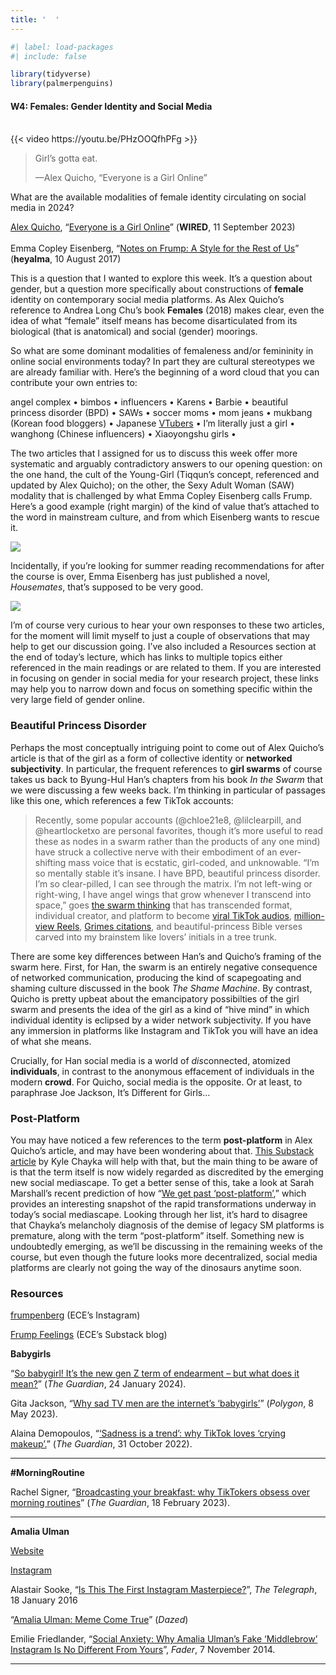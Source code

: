 ```yaml
---
title: '  '
---
```


```r
#| label: load-packages
#| include: false

library(tidyverse)
library(palmerpenguins)
```

#### W4: Females: Gender Identity and Social Media
<br />
{{< video https://youtu.be/PHzOOQfhPFg >}}

> Girl's gotta eat.
>
> ---Alex Quicho, "Everyone is a Girl Online"

What are the available modalities of female identity circulating on social media in 2024?

::: column-margin
[Alex Quicho](https://amfq.xyz/), “[Everyone is a Girl Online](https://www.wired.com/story/girls-online-culture/)” (**WIRED**, 11 September 2023)
<br />
<br />
Emma Copley Eisenberg, “[Notes on Frump: A Style for the Rest of Us](https://www.heyalma.com/notes-on-frump-a-style-for-the-rest-of-us/)” (**heyalma**, 10 August 2017)
:::

This is a question that I wanted to explore this week. It's a question about gender, but a question more specifically about constructions of **female** identity on contemporary social media platforms. As Alex Quicho's reference to Andrea Long Chu's book **Females** (2018) makes clear, even the idea of what "female" itself means has become disarticulated from its biological (that is anatomical) and social (gender) moorings.

So what are some dominant modalities of femaleness and/or femininity in online social environments today? In part they are cultural stereotypes we are already familiar with. Here's the beginning of a word cloud that you can contribute your own entries to:

angel complex • bimbos • influencers • Karens • Barbie • beautiful princess disorder (BPD) • SAWs • soccer moms • mom jeans • mukbang (Korean food bloggers) • Japanese [VTubers](https://restofworld.org/2021/vtubers/) • I'm literally just a girl • wanghong (Chinese influencers) • Xiaoyongshu girls •

The two articles that I assigned for us to discuss this week offer more systematic and arguably contradictory answers to our opening question: on the one hand, the cult of the Young-Girl (Tiqqun's concept, referenced and updated by Alex Quicho); on the other, the Sexy Adult Woman (SAW) modality that is challenged by what Emma Copley Eisenberg calls Frump. Here's a good example (right margin) of the kind of value that's attached to the word in mainstream culture, and from which Eisenberg wants to rescue it.

::: {.column-margin}
[![](../img/frump-fighters.png)](https://nowthaticando.com/)   
:::

Incidentally, if you're looking for summer reading recommendations for after the course is over, Emma Eisenberg has just published a novel, *Housemates*, that's supposed to be very good.

::: {.column-margin}
[![](../img/housemates.jpeg)](https://www.penguinrandomhouse.com/books/671798/housemates-by-emma-copley-eisenberg/)
:::

I'm of course very curious to hear your own responses to these two articles, for the moment will limit myself to just a couple of observations that may help to get our discussion going. I've also included a Resources section at the end of today's lecture, which has links to multiple topics either referenced in the main readings or are related to them. If you are interested in focusing on gender in social media for your research project, these links may help you to narrow down and focus on something specific within the very large field of gender online.

### Beautiful Princess Disorder

Perhaps the most conceptually intriguing point to come out of Alex Quicho's article is that of the girl as a form of collective identity or **networked subjectivity**. In particular, the frequent references to **girl swarms** of course takes us back to Byung-Hul Han's chapters from his book *In the Swarm* that we were discussing a few weeks back. I'm thinking in particular of passages like this one, which references a few TikTok accounts:

> Recently, some popular accounts (@chloe21e8, @lilclearpill, and @heartlocketxo are personal favorites, though it’s more useful to read these as nodes in a swarm rather than the products of any one mind) have struck a collective nerve with their embodiment of an ever-shifting mass voice that is ecstatic, girl-coded, and unknowable. “I’m so mentally stable it’s insane. I have BPD, beautiful princess disorder. I’m so clear-pilled, I can see through the matrix. I’m not left-wing or right-wing, I have angel wings that grow whenever I transcend into space,” goes [the swarm thinking](https://www.tiktok.com/@basedredactedgang/video/7257143957312802053) that has transcended format, individual creator, and platform to become [viral TikTok audios](https://www.tiktok.com/music/original-sound-7257143960665606918), [million-view Reels](https://www.instagram.com/reel/Cvx2c8primP/), [Grimes citations](https://twitter.com/Grimezsz/status/1691229470844493824), and beautiful-princess Bible verses carved into my brainstem like lovers’ initials in a tree trunk.

There are some key differences between Han's and Quicho's framing of the swarm here. First, for Han, the swarm is an entirely negative consequence of networked communication, producing the kind of scapegoating and shaming culture discussed in the book *The Shame Machine*. By contrast, Quicho is pretty upbeat about the emancipatory possibilties of the girl swarm and presents the idea of the girl as a kind of "hive mind" in which individual identity is eclipsed by a wider network subjectivity. If you have any immersion in platforms like Instagram and TikTok you will have an idea of what she means.

Crucially, for Han social media is a world of *dis*connected, atomized **individuals**, in contrast to the anonymous effacement of individuals in the modern **crowd**. For Quicho, social media is the opposite. Or at least, to paraphrase Joe Jackson, It's Different for Girls...

### Post-Platform

You may have noticed a few references to the term **post-platform** in Alex Quicho's article, and may have been wondering about that. [This Substack article](https://kylechayka.substack.com/p/the-post-platform-internet) by Kyle Chayka will help with that, but the main thing to be aware of is that the term itself is now widely regarded as discredited by the emerging new social mediascape. To get a better sense of this, take a look at Sarah Marshall's recent prediction of how "[We get past 'post-platform'](https://www.niemanlab.org/2023/12/we-get-past-post-platform/)," which provides an interesting snapshot of the rapid transformations underway in today's social mediascape. Looking through her list, it's hard to disagree that Chayka's melancholy diagnosis of the demise of legacy SM platforms is premature, along with the term "post-platform" itself. Something new is undoubtedly emerging, as we'll be discussing in the remaining weeks of the course, but even though the future looks more decentralized, social media platforms are clearly not going the way of the dinosaurs anytime soon.

### Resources

[frumpenberg](https://www.instagram.com/frumpenberg/) (ECE's Instagram)

[Frump Feelings](https://emmacopleyeisenberg.substack.com/p/welcome-to-frump-feelings-b6e) (ECE's Substack blog)

**Babygirls**

"[So babygirl! It’s the new gen Z term of endearment – but what does it mean?](https://www.theguardian.com/lifeandstyle/2024/jan/24/so-babygirl-its-the-new-gen-z-term-of-endearment-but-what-does-it-mean)" (*The Guardian*, 24 January 2024).

Gita Jackson, "[Why sad TV men are the internet’s ‘babygirls’](https://www.polygon.com/23711849/succession-babygirl-kendall-roy-jesse-breaking-bad)" (*Polygon*, 8 May 2023).

Alaina Demopoulos, "[‘Sadness is a trend’: why TikTok loves ‘crying makeup’.](https://www.theguardian.com/lifeandstyle/2022/oct/30/sadness-is-a-trend-why-tiktok-loves-crying-makeup)" (*The Guardian*, 31 October 2022).

------------------------------------------------------------------------

**#MorningRoutine**

Rachel Signer, "[Broadcasting your breakfast: why TikTokers obsess over morning routines](https://www.theguardian.com/lifeandstyle/2023/feb/19/broadcasting-your-breakfast-why-tiktokers-obsess-over-morning-routines)" (*The Guardian*, 18 February 2023).

------------------------------------------------------------------------

**Amalia Ulman**

[Website](http://amaliaulman.eu/)

[Instagram](https://www.instagram.com/amaliaulman/)

Alastair Sooke, "[Is This The First Instagram Masterpiece?](http://www.telegraph.co.uk/photography/what-to-see/is-this-the-first-instagram-masterpiece/)", *The Telegraph*, 18 January 2016

"[Amalia Ulman: Meme Come True](http://www.dazeddigital.com/artsandculture/article/23700/1/amalia-ulman-meme-come-true)" (*Dazed*)

Emilie Friedlander, "[Social Anxiety: Why Amalia Ulman's Fake 'Middlebrow' Instagram Is No Different From Yours](http://www.thefader.com/2014/11/07/social-anxiety-why-amalia-ulmans-middlebrow-instagram-feed-is-no-different-from-yours)", *Fader*, 7 November 2014.

------------------------------------------------------------------------
